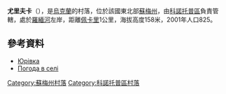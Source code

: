 {{coord|51|0|10|N|33|22|45|E|scale:100000_region:UA|display=title}}

'''尤里夫卡'''（{{lang-uk|Юрівка}}），是[[烏克蘭|烏克蘭]]的村落，位於該國東北部[[蘇梅州|蘇梅州]]，由[[科諾托普區|科諾托普區]]負責管轄，處於[[羅緬河|羅緬河]]左岸，距離[[佩卡里_(科諾托普區)|佩卡里]]1公里，海拔高度158米，2001年人口825。

==參考資料==
* [http://w1.c1.rada.gov.ua/pls/z7502/A005?rdat1=02.02.2010&rf7571=29096 Юрівка]{{dead link|date=2017年12月 |bot=InternetArchiveBot |fix-attempted=yes }}
*[http://weather.in.ua/ua/symskaja/29351 Погода в селі ] {{Wayback|url=http://weather.in.ua/ua/symskaja/29351 |date=20111219212522 }}

{{DEFAULTSORT:Юрівка}}
[[Category:蘇梅州村落|Category:蘇梅州村落]]
[[Category:科諾托普區村落|Category:科諾托普區村落]]


{{Sumy-geo-stub}}